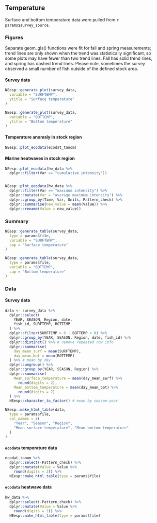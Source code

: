 ## Temperature

Surface and bottom temperature data were pulled from ``r params$survey_source``. 

### Figures

Separate geom_gls() functions were fit for fall and spring measurements; trend lines are only shown when the trend was statistically significant, so some plots may have fewer than two trend lines. Fall has solid trend lines, and spring has dashed trend lines. Please note, sometimes the survey observed a small number of fish outside of the defined stock area.

#### Survey data {-}


```r
NEesp::generate_plot(survey_data,
  variable = "SURFTEMP",
  ytitle = "Surface temperature"
)
```


```r
NEesp::generate_plot(survey_data,
  variable = "BOTTEMP",
  ytitle = "Bottom temperature"
)
```


#### Temperature anomaly in stock region {-}
```r
NEesp::plot_ecodata(ecodat_tanom)
```

#### Marine heatwaves in stock region {-}
```r
NEesp::plot_ecodata(hw_data %>%
  dplyr::filter(Var == "cumulative intensity"))


NEesp::plot_ecodata(hw_data %>%
  dplyr::filter(Var == "maximum intensity") %>%
  dplyr::mutate(Var = "average maximum intensity") %>%
  dplyr::group_by(Time, Var, Units, Pattern_check) %>%
  dplyr::summarise(new_value = mean(Value)) %>%
  dplyr::rename(Value = new_value))
```

### Summary
```r
NEesp::generate_table(survey_data,
  type = params$file,
  variable = "SURFTEMP",
  cap = "Surface temperature"
)

NEesp::generate_table(survey_data,
  type = params$file,
  variable = "BOTTEMP",
  cap = "Bottom temperature"
)
```

### Data

#### Survey data {-}
```r
data <- survey_data %>%
  dplyr::select(
    YEAR, SEASON, Region, date,
    fish_id, SURFTEMP, BOTTEMP
  ) %>%
  dplyr::filter(SURFTEMP > 0 | BOTTEMP > 0) %>%
  dplyr::group_by(YEAR, SEASON, Region, date, fish_id) %>%
  dplyr::distinct() %>% # remove repeated row info
  dplyr::summarise(
    day_mean_surf = mean(SURFTEMP),
    day_mean_bot = mean(BOTTEMP)
  ) %>% # mean by day
  dplyr::ungroup() %>%
  dplyr::group_by(YEAR, SEASON, Region) %>%
  dplyr::summarise(
    Mean_surface_temperature = mean(day_mean_surf) %>%
      round(digits = 2),
    Mean_bottom_temperature = mean(day_mean_bot) %>%
      round(digits = 2)
  ) %>%
  NEesp::character_to_factor() # mean by season-year

NEesp::make_html_table(data,
  type = params$file,
  col_names = c(
    "Year", "Season", "Region",
    "Mean surface temperature", "Mean bottom temperature"
  )
)
```

#### `ecodata` temperature data {-}
```r
ecodat_tanom %>%
  dplyr::select(-Pattern_check) %>%
  dplyr::mutate(Value = Value %>%
    round(digits = 2)) %>%
  NEesp::make_html_table(type = params$file)
```

#### `ecodata` heatwave data {-}
```r
hw_data %>%
  dplyr::select(-Pattern_check) %>%
  dplyr::mutate(Value = Value %>%
    round(digits = 2)) %>%
  NEesp::make_html_table(type = params$file)
```
